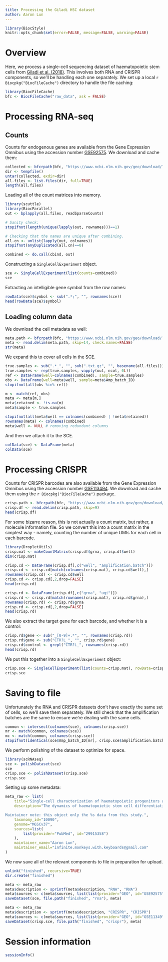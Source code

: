 ```yaml
---
title: Processing the Giladi HSC dataset
author: Aaron Lun
---
```


```r
library(BiocStyle)
knitr::opts_chunk$set(error=FALSE, message=FALSE, warning=FALSE)
```

# Overview 

Here, we process a single-cell sequencing dataset of haematopoietic stem cells from [Giladi et al. (2018)](https://doi.org/10.1038/s41556-018-0121-4).
This involves both RNA and CRISPR components, so we'll be handling each one separately.
We set up a local `r Biocpkg("BiocFileCache")` directory to handle the file caching:

```r
library(BiocFileCache)
bfc <- BiocFileCache("raw_data", ask = FALSE)
```

# Processing RNA-seq

## Counts

Counts for endogenous genes are available from the Gene Expression Omnibus
using the accession number [GSE92575](https://www.ncbi.nlm.nih.gov/geo/query/acc.cgi?acc=GSE92575).
We download and cache them:

```r
collected <- bfcrpath(bfc, "https://www.ncbi.nlm.nih.gov/geo/download/?acc=GSE92575&format=file")
dir <- tempfile()
untar(collected, exdir=dir)
all.files <- list.files(dir, full=TRUE)
length(all.files)
```

Loading all of the count matrices into memory.

```r
library(scuttle)
library(BiocParallel)
out <- bplapply(all.files, readSparseCounts)

# Sanity check:
stopifnot(length(unique(lapply(out, rownames)))==1)

# Checking that the names are unique after combining.
all.cn <- unlist(lapply(out, colnames))
stopifnot(anyDuplicated(all.cn)==0)

combined <- do.call(cbind, out)
```

Constructing a `SingleCellExperiment` object.

```r
sce <- SingleCellExperiment(list(counts=combined))
sce
```

Extracting an intelligible gene symbol from the row names:

```r
rowData(sce)$symbol <- sub(".*;", "", rownames(sce))
head(rowData(sce)$symbol)
```

## Loading column data

We download the cell metadata as well:

```r
meta.path <- bfcrpath(bfc, "https://www.ncbi.nlm.nih.gov/geo/download/?acc=GSE92575&format=file&file=GSE92575%5Fmetadata%2Etxt%2Egz")
meta <- read.delim(meta.path, skip=14, check.names=FALSE)
str(meta)
```

We expand this to cover all cells in the SCE.

```r
true.samples <- sub(".*_", "", sub(".txt.gz", "", basename(all.files)))
true.samples <- rep(true.samples, vapply(out, ncol, 0L))
ref <- DataFrame(well=colnames(combined), sample=true.samples)
obs <- DataFrame(well=meta$well, sample=meta$Amp_batch_ID)
stopifnot(all(obs %in% ref))

m <- match(ref, obs)
meta <- meta[m,]
meta$retained <- !is.na(m)
meta$sample <- true.samples

stopifnot(all(meta$well == colnames(combined) | !meta$retained))
rownames(meta) <- colnames(combined)
meta$well <- NULL # removing redundant columns
```

And then we attach it to the SCE.

```r
colData(sce) <- DataFrame(meta)
colData(sce)
```

# Processing CRISPR

Counts for CRISPR barcodes are also available from the Gene Expression Omnibus
using the accession number [GSE113494](https://www.ncbi.nlm.nih.gov/geo/query/acc.cgi?acc=GSE113494).
We download and cache them using the `r Biocpkg("BiocFileCache")` package.

```r
crisp.path <- bfcrpath(bfc, "https://www.ncbi.nlm.nih.gov/geo/download/?acc=GSE113494&format=file&file=GSE113494%5Fcrispseq%5Fcount%2Etxt%2Egz")
crisp.df <- read.delim(crisp.path, skip=9)
head(crisp.df)
```

For some bizarre reason, this is not actually a count matrix, but rather, a molecule information file.
So we convert this into a count matrix in the simplest way - namely, counting the number of unique UMIs for each cell in each barcode.

```r
library(DropletUtils)
crisp.mat <- makeCountMatrix(crisp.df$grna, crisp.df$well)
dim(crisp.mat)

crisp.cd <- DataFrame(crisp.df[,c("well", "amplification.batch")])
crisp.cd <- crisp.cd[match(colnames(crisp.mat), crisp.cd$well),]
rownames(crisp.cd) <- crisp.cd$well
crisp.cd <- crisp.cd[,2,drop=FALSE]
head(crisp.cd)

crisp.rd <- DataFrame(crisp.df[,c("grna", "ugi")])
crisp.rd <- crisp.rd[match(rownames(crisp.mat), crisp.rd$grna),]
rownames(crisp.rd) <- crisp.rd$grna
crisp.rd <- crisp.rd[,2,drop=FALSE]
head(crisp.rd)
```

We also extract the target gene for each barcode, and whether it is a control:

```r
crisp.rd$gene <- sub("_[0-9]+.*", "", rownames(crisp.rd))
crisp.rd$gene <- sub("CTR?L_", "", crisp.rd$gene)
crisp.rd$control <- grepl("CTR?L_", rownames(crisp.rd))
head(crisp.rd)
```

We put this together into a `SingleCellExperiment` object:

```r
crisp.sce <- SingleCellExperiment(list(counts=crisp.mat), rowData=crisp.rd, colData=crisp.cd)
crisp.sce
```

# Saving to file

Unfortunately the RNA and CRISPR datasets don't have exactly the same set of cells, so we'll save them separately.
We still check that the amplification batches are the same to ensure we're dealing with the same cells.

```r
common <- intersect(colnames(sce), colnames(crisp.sce))
mr <- match(common, colnames(sce))
mc <- match(common, colnames(crisp.sce))
stopifnot(identical(sce$Amp_batch_ID[mr], crisp.sce$amplification.batch[mc]))
```

We perform polishing of the dataset to optimize for space.

```r
library(scRNAseq)
sce <- polishDataset(sce)
sce
crisp.sce <- polishDataset(crisp.sce)
crisp.sce
```

Setting up some metadata:

```r
meta_raw <- list(
    title="Single-cell characterization of haematopoietic progenitors and their trajectories in homeostasis and perturbed haematopoiesis [%s only]",
    description="The dynamics of haematopoietic stem cell differentiation and the hierarchy of oligopotent stem cells in the bone marrow remain controversial. Here we dissect haematopoietic progenitor populations at single cell resolution, deriving an unbiased reference model of transcriptional states in normal and perturbed murine bone marrow. We define the signature of the naive haematopoietic stem cell and find a continuum of core progenitor states. Core cell populations mix transcription of pre-myeloid and pre-lymphoid programs, but do not mix erythroid or megakaryocyte programs with other fates. CRISP-seq perturbation analysis confirms our models and reveals that Cebpa regulates entry into all myeloid fates, while Irf8 and PU.1 deficiency block later differentiation towards monocyte or granulocyte fates. Our transcriptional map defines a reference network model for blood progenitors and their differentiation trajectories during normal and perturbed haematopoiesis.

Maintainer note: this object only the %s data from this study.",
    taxonomy_id="10090",
    genome="MGSCv37",
    sources=list(
        list(provider="PubMed", id="29915358")
    ),
    maintainer_name="Aaron Lun",
    maintainer_email="infinite.monkeys.with.keyboards@gmail.com"
)
```

We now save all of the relevant components to file in preparation for upload.

```r
unlink("finished", recursive=TRUE)
dir.create("finished")

meta <- meta_raw
meta$description <- sprintf(meta$description, "RNA", "RNA")
meta$sources <- c(meta$sources, list(list(provider="GEO", id="GSE92575")))
saveDataset(sce, file.path("finished", "rna"), meta)

meta <- meta_raw
meta$description <- sprintf(meta$description, "CRISPR", "CRISPR")
meta$sources <- c(meta$sources, list(list(provider="GEO", id="GSE11349")))
saveDataset(crisp.sce, file.path("finished", "crispr"), meta)
```

# Session information {-}

```r
sessionInfo()
```
